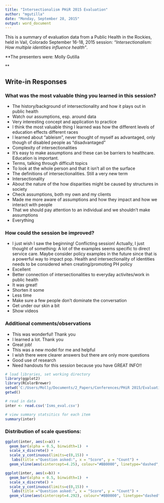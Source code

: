 ```yaml
---
title: "Intersectionalism PHiR 2015 Evaluation"
author: "mgutilla"
date: "Monday, September 28, 2015"
output: word_document
---
```

This is a summary of evaluation data from a Public Health in the Rockies, held in Vail, Colorado September 16-18, 2015 
session: *"Intersectionalism: How multiple identities influence health"*.

**The presenters were:
Molly Gutilla

**

## Write-in Responses

### What was the most valuable thing you learned in this session?

* The history/background of intersectionality and how it plays out in public health
* Watch our assumptions, esp. around data
* Very interesting concept and application to practice
* I think the most valuable thing I learned was how the different levels of education effects different races
* I learned about "ableism", never thought of myself as advantaged, only though of disabled people as "disadvantaged"
* Complexity of intersectionalities
* It's easy to make assumptions and these can be barriers to healthcare. Education is important.
* Terms, talking through difficult topics
* To look at the whole person and that it isn't all on the surface
* The definitions of intersectionalities. Still a very new term
* Intersectionality
* About the nature of the how disparities might be caused by structures in society
* Check assumptions, both my own and my clients
* Made me more aware of assumptions and how they impact and how we interact with people
* That we should pay attention to an individual and we shouldn't make assumptions
* Everything

### How could the session be improved?
*	I just wish I saw the beginning! Conflicting session! Actually, I just thought of something: A lot of the examples seems specific to direct service care. Maybe consider policy examples in the future since that is a powerful way to impact pop. Health and intersectionality of identities needs to be considered when creating/promoting PH policy
* Excellent
* Better connection of intersectionalities to everyday activites/work in public health
* It was great!
* Shorten it some
* Less time
* Make sure a few people don't dominate the conversation
* Get under our skin a bit
* Show videos

### Additional comments/observations
* This was wonderful! Thank you
* I learned a lot. Thank you
* Great job!
* This was a new model for me and helpful
* I wish there were clearer answers but there are only more questions
* Good use of research
* Need handouts for this session because you have GREAT INFO!!


```r
# load libraries, set working directory
library(ggplot2)
library(RColorBrewer)
setwd('C:/Users/Molly/Documents/2_Papers/Conferences/PHiR 2015/Evaluation')
getwd()

# read in data
inter <- read.csv('Isms_eval.csv')

# view summary statsitics for each item
summary(inter)


```

### Distribution of scale questions:

```r

ggplot(inter, aes(x=a)) +
  geom_bar(alpha = 0.5, binwidth=1)  + 
  scale_x_discrete() +
  scale_y_continuous(limits=c(0,15)) +
   labs(title ="Question asked:", x = "Score", y = "Count") +
  geom_vline(aes(xintercept=4.25), colour="#BB0000", linetype="dashed", labels="Mean", show_guide=TRUE) 

ggplot(inter, aes(x=b)) +
  geom_bar(alpha = 0.5, binwidth=1)  + 
  scale_x_discrete() +
  scale_y_continuous(limits=c(0,15)) +
   labs(title ="Question asked:", x = "Score", y = "Count") +
  geom_vline(aes(xintercept=4.292), colour="#BB0000", linetype="dashed", labels="Mean", show_guide=TRUE) 

```

